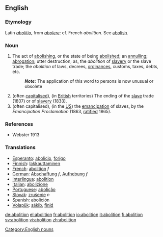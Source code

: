 ==English==
===Etymology===
Latin ''[[abolitio]]'', from ''[[abolere]]'': cf. French ''abolition''. See [[abolish]]. 
===Noun===
#The act of [[abolishing]], or the state of being [[abolished]]; an [[annulling]]; [[abrogation]]; utter destruction; as, the ''abolition'' of [[slave]]ry or the slave trade; the ''abolition'' of laws, decrees, [[ordinances]], customs, taxes, debts, etc.
#:'''''Note:''''' The application of this word to persons is now unusual or obsolete
#(often [[capitalised]]), (in [[British]] territories) The ending of the [[slave]] trade (1807) or of [[slavery]] (1833).
#(often capitalised), (in the [[US]]) the [[emancipation]] of slaves, by the ''Emancipation Proclamation'' (1863, [[ratified]] 1865).

===References===
*Webster 1913
===Translations===
*[[Esperanto]]: [[abolicio]], [[forigo]] 
*[[Finnish]]: [[lakkauttaminen]]
*[[French]]: [[abolition]] ''f''
*[[German]]: [[Abschaffung]] ''f'', [[Aufhebung]] ''f''
*[[Interlingua]]: [[abolition]] 
*[[Italian]]: [[abolizione]] 
*[[Portuguese]]: [[abolição]] 
*[[Slovak]]: [[zrušenie]] ''n''
*[[Spanish]]: [[abolición]]
*[[Volapük]]: [[säkib]], [[finid]]

[[Category:English nouns]]

[[de:abolition]]
[[el:abolition]]
[[fr:abolition]]
[[io:abolition]]
[[it:abolition]]
[[fi:abolition]]
[[sv:abolition]]
[[vi:abolition]]
[[zh:abolition]]
